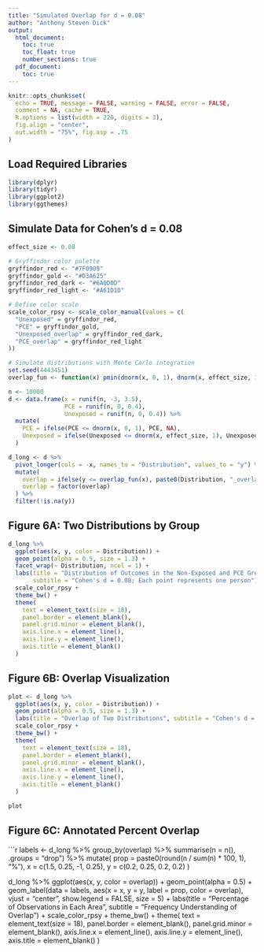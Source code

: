 ```yaml
---
title: "Simulated Overlap for d = 0.08"
author: "Anthony Steven Dick"
output:
  html_document:
    toc: true
    toc_float: true
    number_sections: true
  pdf_document:
    toc: true
---
```


```r
knitr::opts_chunk$set(
  echo = TRUE, message = FALSE, warning = FALSE, error = FALSE,
  comment = NA, cache = TRUE,
  R.options = list(width = 220, digits = 3),
  fig.align = "center",
  out.width = "75%", fig.asp = .75
)
```

## Load Required Libraries

```r
library(dplyr)
library(tidyr)
library(ggplot2)
library(ggthemes)
```

## Simulate Data for Cohen's d = 0.08

```r
effect_size <- 0.08

# Gryffindor color palette
gryffindor_red <- "#7F0909"
gryffindor_gold <- "#D3A625"
gryffindor_red_dark <- "#6A0D0D"
gryffindor_red_light <- "#A61D1D"

# Define color scale
scale_color_rpsy <- scale_color_manual(values = c(
  "Unexposed" = gryffindor_red,
  "PCE" = gryffindor_gold,
  "Unexposed_overlap" = gryffindor_red_dark,
  "PCE_overlap" = gryffindor_red_light
))

# Simulate distributions with Monte Carlo integration
set.seed(4443451)
overlap_fun <- function(x) pmin(dnorm(x, 0, 1), dnorm(x, effect_size, 1))

n <- 10000
d <- data.frame(x = runif(n, -3, 3.5),
                PCE = runif(n, 0, 0.4),
                Unexposed = runif(n, 0, 0.4)) %>%
  mutate(
    PCE = ifelse(PCE <= dnorm(x, 0, 1), PCE, NA),
    Unexposed = ifelse(Unexposed <= dnorm(x, effect_size, 1), Unexposed, NA)
  )

d_long <- d %>%
  pivot_longer(cols = -x, names_to = "Distribution", values_to = "y") %>%
  mutate(
    overlap = ifelse(y <= overlap_fun(x), paste0(Distribution, "_overlap"), Distribution),
    overlap = factor(overlap)
  ) %>%
  filter(!is.na(y))
```

## Figure 6A: Two Distributions by Group

```r
d_long %>%
  ggplot(aes(x, y, color = Distribution)) + 
  geom_point(alpha = 0.5, size = 1.3) +
  facet_wrap(~ Distribution, ncol = 1) +
  labs(title = "Distribution of Outcomes in the Non-Exposed and PCE Groups",
       subtitle = "Cohen's d = 0.08; Each point represents one person") +
  scale_color_rpsy +
  theme_bw() +
  theme(
    text = element_text(size = 18),
    panel.border = element_blank(),
    panel.grid.minor = element_blank(),
    axis.line.x = element_line(),
    axis.line.y = element_line(),
    axis.title = element_blank()
  )
```

## Figure 6B: Overlap Visualization

```r
plot <- d_long %>%
  ggplot(aes(x, y, color = Distribution)) +
  geom_point(alpha = 0.5, size = 1.3) +
  labs(title = "Overlap of Two Distributions", subtitle = "Cohen's d = 0.08") +
  scale_color_rpsy +
  theme_bw() +
  theme(
    text = element_text(size = 18),
    panel.border = element_blank(),
    panel.grid.minor = element_blank(),
    axis.line.x = element_line(),
    axis.line.y = element_line(),
    axis.title = element_blank()
  )

plot
```

## Figure 6C: Annotated Percent Overlap

```r
labels <- d_long %>% 
  group_by(overlap) %>% 
  summarise(n = n(), .groups = "drop") %>% 
  mutate(
    prop = paste0(round(n / sum(n) * 100, 1), "%"),
    x = c(1.5, 0.25, -1, 0.25),
    y = c(0.2, 0.25, 0.2, 0.2)
  )

d_long %>% 
  ggplot(aes(x, y, color = overlap)) +
  geom_point(alpha = 0.5) +
  geom_label(data = labels, aes(x = x, y = y, label = prop, color = overlap),
             vjust = "center", show.legend = FALSE, size = 5) +
  labs(title = "Percentage of Observations in Each Area",
       subtitle = "Frequency Understanding of Overlap") +
  scale_color_rpsy +
  theme_bw() +
  theme(
    text = element_text(size = 18),
    panel.border = element_blank(),
    panel.grid.minor = element_blank(),
    axis.line.x = element_line(),
    axis.line.y = element_line(),
    axis.title = element_blank()
  )
